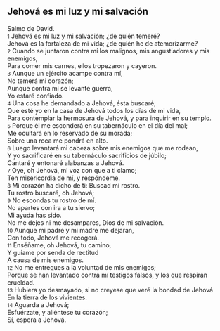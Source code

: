 == Jehová es mi luz y mi salvación ==

Salmo de David.<br>
{{anchor|1}} <small>1</small> Jehová es mi luz y mi salvación; ¿de quién temeré?<br>
Jehová es la fortaleza de mi vida; ¿de quién he de atemorizarme?<br>
{{anchor|2}} <small>2</small> Cuando se juntaron contra mí los malignos, mis angustiadores y mis enemigos,<br>
Para comer mis carnes, ellos tropezaron y cayeron.<br>
{{anchor|3}} <small>3</small> Aunque un ejército acampe contra mí,<br>
No temerá mi corazón;<br>
Aunque contra mí se levante guerra,<br>
Yo estaré confiado.<br>
{{anchor|4}} <small>4</small> Una cosa he demandado a Jehová, ésta buscaré;<br>
Que esté yo en la casa de Jehová todos los días de mi vida,<br>
Para contemplar la hermosura de Jehová, y para inquirir en su templo.<br>
{{anchor|5}} <small>5</small> Porque él me esconderá en su tabernáculo en el día del mal;<br>
Me ocultará en lo reservado de su morada;<br>
Sobre una roca me pondrá en alto.<br>
{{anchor|6}} <small>6</small> Luego levantará mi cabeza sobre mis enemigos que me rodean,<br>
Y yo sacrificaré en su tabernáculo sacrificios de júbilo;<br>
Cantaré y entonaré alabanzas a Jehová.<br>
{{anchor|7}} <small>7</small> Oye, oh Jehová, mi voz con que a ti clamo;<br>
Ten misericordia de mí, y respóndeme.<br>
{{anchor|8}} <small>8</small> Mi corazón ha dicho de ti: Buscad mi rostro.<br>
Tu rostro buscaré, oh Jehová;<br>
{{anchor|9}} <small>9</small> No escondas tu rostro de mí.<br>
No apartes con ira a tu siervo;<br>
Mi ayuda has sido.<br>
No me dejes ni me desampares, Dios de mi salvación.<br>
{{anchor|10}} <small>10</small> Aunque mi padre y mi madre me dejaran,<br>
Con todo, Jehová me recogerá.<br>
{{anchor|11}} <small>11</small> Enséñame, oh Jehová, tu camino,<br>
Y guíame por senda de rectitud<br>
A causa de mis enemigos.<br>
{{anchor|12}} <small>12</small> No me entregues a la voluntad de mis enemigos;<br>
Porque se han levantado contra mí testigos falsos, y los que respiran crueldad.<br>
{{anchor|13}} <small>13</small> Hubiera yo desmayado, si no creyese que veré la bondad de Jehová<br>
En la tierra de los vivientes.<br>
{{anchor|14}} <small>14</small> Aguarda a Jehová;<br>
Esfuérzate, y aliéntese tu corazón;<br>
Sí, espera a Jehová.<br>
